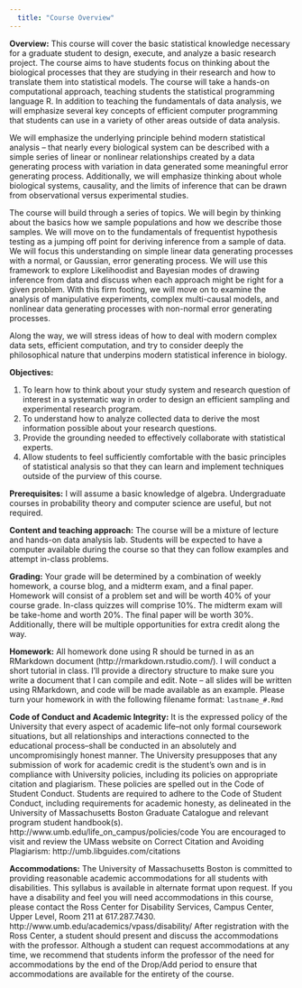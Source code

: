 ```yaml
---
  title: "Course Overview"
---
```

  
**Overview:** This course will cover the basic statistical knowledge necessary for a graduate student to design, execute, and analyze a basic research project.  The course aims to have students focus on thinking about the biological processes that they are studying in their research and how to translate them into statistical models.  The course will take a hands-on computational approach, teaching students the statistical programming language R.  In addition to teaching the fundamentals of data analysis, we will emphasize several key concepts of efficient computer programming that students can use in a variety of other areas outside of data analysis.  
  
We will emphasize the underlying principle behind modern statistical analysis – that nearly every biological system can be described with a simple series of linear or nonlinear relationships created by a data generating process with variation in data generated some meaningful error generating process.  Additionally, we will emphasize thinking about whole biological systems, causality, and the limits of inference that can be drawn from observational versus experimental studies.  
  
The course will build through a series of topics.  We will begin by thinking about the basics how we sample populations and how we describe those samples. We will move on to the fundamentals of frequentist hypothesis testing as a jumping off point for deriving inference from a sample of data. We will focus this understanding on simple linear data generating processes with a normal, or Gaussian, error generating process. We will use this framework to explore Likelihoodist and Bayesian modes of drawing inference from data and discuss when each approach might be right for a given problem. With this firm footing, we will move on to examine the analysis of manipulative experiments, complex multi-causal models, and nonlinear data generating processes with non-normal error generating processes.  
  
Along the way, we will stress ideas of how to deal with modern complex data sets, efficient computation, and try to consider deeply the philosophical nature that underpins modern statistical inference in biology.  
  
**Objectives:**	 
  
1.	To learn how to think about your study system and research question of interest in a systematic way in order to design an efficient sampling and experimental research program.  
2.	To understand how to analyze collected data to derive the most information possible about your research questions.  
3.	Provide the grounding needed to effectively collaborate with statistical experts.  
4.	Allow students to feel sufficiently comfortable with the basic principles of statistical analysis so that they can learn and implement techniques outside of the purview of this course.  
  
**Prerequisites:** I will assume a basic knowledge of algebra.  Undergraduate courses in probability theory and computer science are useful, but not required. 

**Content and teaching approach:**  The course will be a mixture of lecture and hands-on data analysis lab.  Students will be expected to have a computer available during the course so that they can follow examples and attempt in-class problems.

**Grading:** Your grade will be determined by a combination of weekly homework, a course blog, and a midterm exam, and a final paper. Homework will consist of a problem set and will be worth 40% of your course grade.  In-class quizzes will comprise 10%. The midterm exam will be take-home and worth 20%. The final paper will be worth 30%. Additionally, there will be multiple opportunities for extra credit along the way.

**Homework:** All homework done using R should be turned in as an RMarkdown document (http://rmarkdown.rstudio.com/). I will conduct a short tutorial in class. I’ll provide a directory structure to make sure you write a document that I can compile and edit. Note – all slides will be written using RMarkdown, and code will be made available as an example. Please turn your homework in with the following filename format: `lastname_#.Rmd`

**Code of Conduct and Academic Integrity:** It is the expressed policy of the University that every aspect of academic life--not only formal coursework situations, but all relationships and interactions connected to the educational process--shall be conducted in an absolutely and uncompromisingly honest manner. The University presupposes that any submission of work for academic credit is the student’s own and is in compliance with University policies, including its policies on appropriate citation and plagiarism. These policies are spelled out in the Code of Student Conduct. Students are required to adhere to the Code of Student Conduct, including requirements for academic honesty, as delineated in the University of Massachusetts Boston Graduate Catalogue and relevant program student handbook(s). http://www.umb.edu/life_on_campus/policies/code
You are encouraged to visit and review the UMass website on Correct Citation and Avoiding Plagiarism: http://umb.libguides.com/citations  

**Accommodations:** The University of Massachusetts Boston is committed to providing reasonable academic accommodations for all students with disabilities. This syllabus is available in alternate format upon request. If you have a disability and feel you will need accommodations in this course, please contact the Ross Center for Disability Services, Campus Center, Upper Level, Room 211 at 617.287.7430. http://www.umb.edu/academics/vpass/disability/ After registration with the Ross Center, a student should present and discuss the accommodations with the professor. Although a student can request accommodations at any time, we recommend that students inform the professor of the need for accommodations by the end of the Drop/Add period to ensure that accommodations are available for the entirety of the course. 

